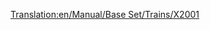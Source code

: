 [[Translation:en/Manual/Base Set/Trains/X2001]]
{{nl/Manual/Base Set/Trains/Treinen|Naam=X2001
|Afbeelding=[[File:en/Manual/Base Set/Trains/X2001.png]]
|Kosten=£60,937 ($121.874)
|Snelheid=305 km/h (190 mph)
|Gewicht=95 t
|Kracht=9,000 hp (6.618 kW)
|Onderhoudskosten=£3,234 ($6.468)
|Ontworpen=1999
|Levensduur=20
|Capaciteit=N/A
|Omschrijving=Dit is de eerst beschikbare locomotief voor monorails, en is krachtiger en sneller dan de beste elektrische locomotief, de [[nl/Manual/Base Set/Trains/AsiaStar|"AsiaStar"]]. Gebruik 2 of meer van deze locomotieven om de maximale snelheid te halen met langere treinen.
|Real-life=Waarschijnlijk is de naam van deze trein afkomstig van de Zweedse [https://www.wikipedia.org/wiki/X2000 X2000] trein (technisch bekend als X2; X2000 is een merknaam). Op http://www.lococarriage.org.uk/x2000.htm (EN) staat een volledig verhaal over de X2000 - de trein voor het jaar 2000!
}}